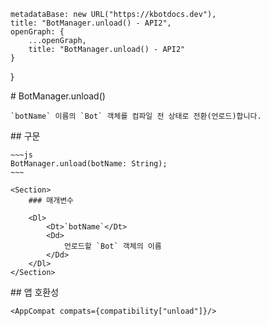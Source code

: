 
    metadataBase: new URL("https://kbotdocs.dev"),
    title: "BotManager.unload() - API2",
    openGraph: {
        ...openGraph,
        title: "BotManager.unload() - API2"
    }
}

<Section>
    # BotManager.unload()

    `botName` 이름의 `Bot` 객체를 컴파일 전 상태로 전환(언로드)합니다.
</Section>
<Section>
    ## 구문

    ~~~js
    BotManager.unload(botName: String);
    ~~~

    <Section>
        ### 매개변수

        <Dl>
            <Dt>`botName`</Dt>
            <Dd>
                언로드할 `Bot` 객체의 이름
            </Dd>
        </Dl>
    </Section>
</Section>
<Section>
    ## 앱 호환성

    <AppCompat compats={compatibility["unload"]}/>
</Section>